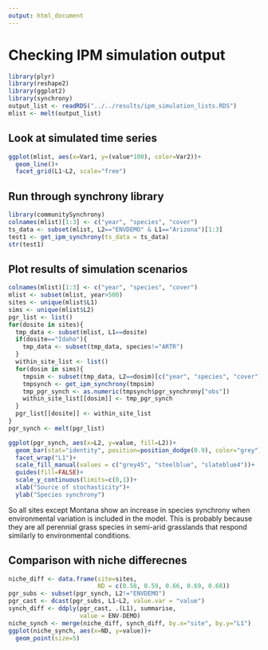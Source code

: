 ```yaml
---
output: html_document
---
```

# Checking IPM simulation output
```r
library(plyr)
library(reshape2)
library(ggplot2)
library(synchrony)
output_list <- readRDS("../../results/ipm_simulation_lists.RDS")
mlist <- melt(output_list)
```

## Look at simulated time series
```r
ggplot(mlist, aes(x=Var1, y=(value*100), color=Var2))+
  geom_line()+
  facet_grid(L1~L2, scale="free")
```

## Run through synchrony library
```r
library(communitySynchrony)
colnames(mlist)[1:3] <- c("year", "species", "cover")
ts_data <- subset(mlist, L2=="ENVDEMO" & L1=="Arizona")[1:3]
test1 <- get_ipm_synchrony(ts_data = ts_data)
str(test1)
```

## Plot results of simulation scenarios
```r
colnames(mlist)[1:3] <- c("year", "species", "cover")
mlist <- subset(mlist, year>500)
sites <- unique(mlist$L1)
sims <- unique(mlist$L2)
pgr_list <- list()
for(dosite in sites){
  tmp_data <- subset(mlist, L1==dosite)
  if(dosite=="Idaho"){
    tmp_data <- subset(tmp_data, species!="ARTR")
  }
  within_site_list <- list()
  for(dosim in sims){
    tmpsim <- subset(tmp_data, L2==dosim)[c("year", "species", "cover")]
    tmpsynch <- get_ipm_synchrony(tmpsim)
    tmp_pgr_synch <- as.numeric(tmpsynch$pgr_synchrony["obs"])
    within_site_list[[dosim]] <- tmp_pgr_synch
  }
  pgr_list[[dosite]] <- within_site_list
}
pgr_synch <- melt(pgr_list) 

ggplot(pgr_synch, aes(x=L2, y=value, fill=L2))+
  geom_bar(stat="identity", position=position_dodge(0.9), color="grey")+
  facet_wrap("L1")+
  scale_fill_manual(values = c("grey45", "steelblue", "slateblue4"))+
  guides(fill=FALSE)+
  scale_y_continuous(limits=c(0,1))+
  xlab("Source of stochasticity")+
  ylab("Species synchrony")

```

So all sites except Montana show an increase in species synchrony when environmental variation is included in the model. This is probably because they are all perennial grass species in semi-arid grasslands that respond similarly to environmental conditions.


## Comparison with niche differecnes
```r
niche_diff <- data.frame(site=sites,
                         ND = c(0.58, 0.59, 0.66, 0.69, 0.68))
pgr_subs <- subset(pgr_synch, L2!="ENVDEMO")
pgr_cast <- dcast(pgr_subs, L1~L2, value.var = "value")
synch_diff <- ddply(pgr_cast, .(L1), summarise,
                    value = ENV-DEMO)
niche_synch <- merge(niche_diff, synch_diff, by.x="site", by.y="L1")
ggplot(niche_synch, aes(x=ND, y=value))+
  geom_point(size=5)
```
